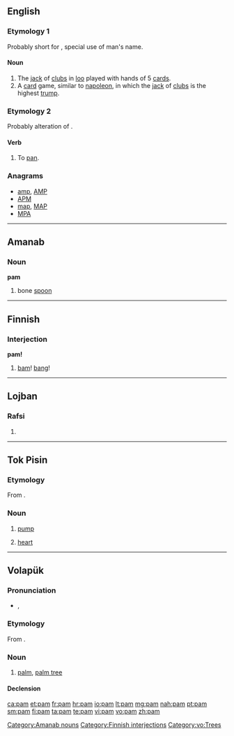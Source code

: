 {{also|Pam|PAM}}
==English==

===Etymology 1===
Probably short for {{etyl|fr|en}} {{term|Pamphile||a given name|lang=fr}}, special use of man's name.

====Noun====
{{en-noun}}

# The [[jack]] of [[clubs]] in [[loo]] played with hands of 5 [[card]]s.
# A [[card]] game, similar to [[napoleon]], in which the [[jack]] of [[clubs]] is the highest [[trump]].

===Etymology 2===
Probably alteration of {{term|pan}}.

====Verb====
{{en-verb|pams|pamming|pammed}}

# To [[pan]].

===Anagrams===
* [[amp#English|amp]], [[AMP#English|AMP]]
* [[APM#English|APM]]
* [[map#English|map]], [[MAP#English|MAP]]
* [[MPA#English|MPA]]

----

==Amanab==

===Noun===
'''pam'''

# bone [[spoon]]

[[Category:Amanab nouns]]

----

==Finnish==

===Interjection===
'''pam!'''

# [[bam]]! [[bang]]!

[[Category:Finnish interjections]]

----

==Lojban==

===Rafsi===
{{jbo-rafsi}}

# {{rafsi of|prami}}

----

==Tok Pisin==

===Etymology===
From {{etyl|en|tpi}} {{term|pump|lang=en}}.

===Noun===
{{head|tpi|noun}}

# [[pump]]
# {{context|anatomy|lang=tpi}} [[heart]]

----

==Volapük==

===Pronunciation===
* {{IPA|/pam/|lang=vo}}, {{X-SAMPA|/pam/}}

===Etymology===
From {{etyl|en|vo}} {{term|palm|lang=en}}.

===Noun===
{{vo-noun}}

# [[palm]], [[palm tree]]

====Declension====
{{vo-decl-noun}}

[[Category:vo:Trees]]

[[ca:pam]]
[[et:pam]]
[[fr:pam]]
[[hr:pam]]
[[io:pam]]
[[lt:pam]]
[[mg:pam]]
[[nah:pam]]
[[pt:pam]]
[[sm:pam]]
[[fi:pam]]
[[ta:pam]]
[[te:pam]]
[[vi:pam]]
[[vo:pam]]
[[zh:pam]]